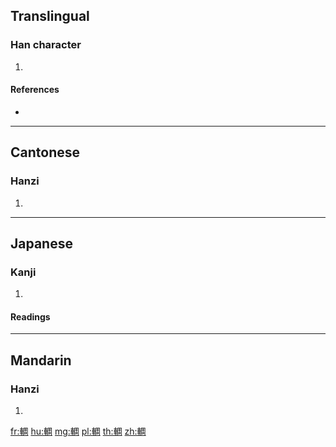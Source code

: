 {{character info/new}}
{{also|𫐏}}
==Translingual==

===Han character===
{{Han char|rn=159|rad=車|as=08|sn=15|four=57020|canj=JJBGR|ids=⿰車周}}

# {{defn|Han|sort=車08}}

====References====
* {{Han ref|kx=1244.130|dkj=38356|dj=1721.050|hdz=53541.060|uh=8F16}}

----

==Cantonese==

===Hanzi===
{{yue-hanzi|sim=𫐏|jyut=|y=jau1}}

# {{defn|lang=yue|sort=車08}}

----

==Japanese==

===Kanji===
{{ja-kanji|grade=|rs=車08}}

# {{defn|lang=ja|sort=車08}}

====Readings====
{{ja-readings|on=[[しゅう]] (shū), [[しゅ]] (shu)}}

----

==Mandarin==

===Hanzi===
{{cmn-hanzi|sim=𫐏|pin=[[léng]] ([[leng2]]), [[zhōu]] ([[zhou1]])|wg=leng<sup>2</sup>, chou<sup>1</sup>}}

# {{defn|lang=cmn|sort=車08}}

[[fr:輖]]
[[hu:輖]]
[[mg:輖]]
[[pl:輖]]
[[th:輖]]
[[zh:輖]]